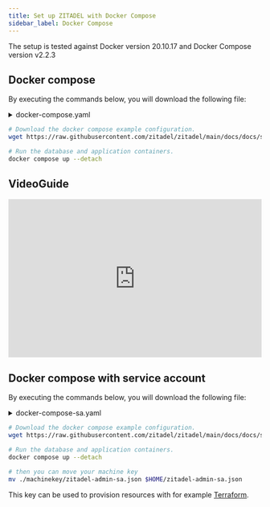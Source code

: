 ```yaml
---
title: Set up ZITADEL with Docker Compose
sidebar_label: Docker Compose
---
```




The setup is tested against Docker version 20.10.17 and Docker Compose version v2.2.3

## Docker compose

By executing the commands below, you will download the following file:

<details>
    <summary>docker-compose.yaml</summary>
    <CodeBlock language="yaml">{DockerComposeSource}</CodeBlock>
</details>

```bash
# Download the docker compose example configuration.
wget https://raw.githubusercontent.com/zitadel/zitadel/main/docs/docs/self-hosting/deploy/docker-compose.yaml

# Run the database and application containers.
docker compose up --detach
```

<DefaultUser components={props.components} />

<NoteInstanceNotFound/>

## VideoGuide
<iframe width="100%" height="315" src="https://www.youtube.com/embed/-02FaoN9Fko" title="YouTube video player" frameborder="0" allow="accelerometer; autoplay; clipboard-write; encrypted-media; gyroscope; picture-in-picture" allowfullscreen></iframe>

## Docker compose with service account

By executing the commands below, you will download the following file:

<details>
    <summary>docker-compose-sa.yaml</summary>
    <CodeBlock language="yaml">{DockerComposeSaSource}</CodeBlock>
</details>

```bash
# Download the docker compose example configuration.
wget https://raw.githubusercontent.com/zitadel/zitadel/main/docs/docs/self-hosting/deploy/docker-compose-sa.yaml -O docker-compose.yaml

# Run the database and application containers.
docker compose up --detach

# then you can move your machine key
mv ./machinekey/zitadel-admin-sa.json $HOME/zitadel-admin-sa.json
```

This key can be used to provision resources with for example [Terraform](/docs/guides/manage/terraform/basics.md).

<Next components={props.components} />
<Disclaimer components={props.components} />
